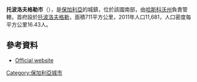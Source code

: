 {{Coord|42|5|N|26|20|E|display=title}}

'''托波洛夫格勒市'''（{{lang-bg|Тополовград}}），是[[保加利亞|保加利亞]]的城鎮，位於該國南部，由[[哈斯科沃州|哈斯科沃州]]負責管轄，首府設於[[托波洛夫格勒|托波洛夫格勒]]，面積711平方公里，2011年人口11,681，人口密度每平方公里16.43人。

==參考資料==
* [http://www.topolovgrad.net Official website] {{Wayback|url=http://www.topolovgrad.net/ |date=20201201212435 }} {{bg icon}}

{{Bulgaria-geo-stub}}
[[Category:保加利亞城市|Category:保加利亞城市]]
